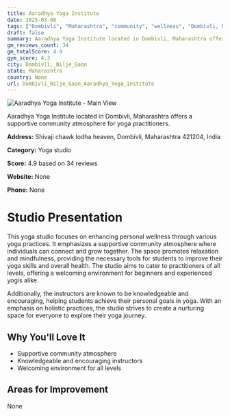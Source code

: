 ```yaml
---
title: Aaradhya Yoga Institute
date: 2025-03-08
tags: ["Dombivli", "Maharashtra", "community", "wellness", "Dombivli, Nilje Gaon"]  
draft: false
summary: Aaradhya Yoga Institute located in Dombivli, Maharashtra offers a supportive community atmosphere for yoga practitioners.
gm_reviews_count: 34
gm_totalScore: 4.9
gym_score: 4.3
city: Dombivli,_Nilje_Gaon
state: Maharashtra
country: None
url: Dombivli_Nilje_Gaon_Aaradhya_Yoga_Institute
---
```


<div className="aspect-[16/9] relative my-8">
  <img 
    src="https://streetviewpixels-pa.googleapis.com/v1/thumbnail?panoid=Xhs74p8IXYzcNDc-5V55KA&cb_client=search.gws-prod.gps&w=408&h=240&yaw=119.15894&pitch=0&thumbfov=100"
    alt="Aaradhya Yoga Institute - Main View"
    className="object-cover absolute inset-0 w-full h-full rounded-lg"
  />
</div>

Aaradhya Yoga Institute located in Dombivli, Maharashtra offers a supportive community atmosphere for yoga practitioners.

**Address:** Shivaji chawk lodha heaven, Dombivli, Maharashtra 421204, India

**Category:** Yoga studio

**Score:** 4.9 based on 34 reviews

**Website:** None

**Phone:** None

# Studio Presentation

This yoga studio focuses on enhancing personal wellness through various yoga practices. It emphasizes a supportive community atmosphere where individuals can connect and grow together. The space promotes relaxation and mindfulness, providing the necessary tools for students to improve their yoga skills and overall health. The studio aims to cater to practitioners of all levels, offering a welcoming environment for beginners and experienced yogis alike.

Additionally, the instructors are known to be knowledgeable and encouraging, helping students achieve their personal goals in yoga. With an emphasis on holistic practices, the studio strives to create a nurturing space for everyone to explore their yoga journey.

## Why You'll Love It

- Supportive community atmosphere
- Knowledgeable and encouraging instructors
- Welcoming environment for all levels

## Areas for Improvement

None

<div className="grid grid-cols-1 xl:grid-cols-2 gap-4 my-8">

</div>
